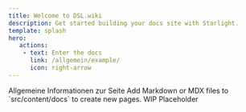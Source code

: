 ```yaml
---
title: Welcome to DSL.wiki
description: Get started building your docs site with Starlight.
template: splash
hero:
   actions:
    - text: Enter the docs
      link: /allgemein/example/
      icon: right-arrow
---
```



<CardGrid stagger>
	<CustomLinkCard title="Allgemeines" icon="pencil" href="/allgemein/example/">
		Allgemeine Informationen zur Seite
	</CustomLinkCard>	
	<CustomLinkCard title="Hardware" icon="add-document"  href="/hardware/">
		Add Markdown or MDX files to `src/content/docs` to create new pages.
	</CustomLinkCard>
	<Card title="Internetanbieter" icon="setting">
		WIP
	</Card>
	<Card title="Sonstiges" icon="open-book">
		Placeholder
	</Card>
</CardGrid>
